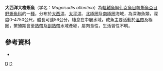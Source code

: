 {{Speciesbox 
| taxon = Magnisudis atlantica
| image = Magnisudis atlantica.jpg
| image_width = 250px
| status = NE
| status_system = IUCN3.1
| authority =  [[Krøyer|Krøyer]], 1868
| synonyms = *'' Paralepis atlanticus'', Krøyer, 1868 
*''Paralepis atlantica'', Krøyer, 1868 
*''Paralepis atlantica atlantica'', Krøyer, 1868 
*'' Paralepis brevis'', Zugmayer, 1911 
}}

'''大西洋大梭蜥魚'''（学名：''Magnisudis atlantica''）為[[輻鰭魚綱|輻鰭魚綱]][[仙女魚目|仙女魚目]][[帆蜥魚亞目|帆蜥魚亞目]][[魣蜥魚科|魣蜥魚科]]的一[[種|種]]，分布於[[大西洋|大西洋]]、[[太平洋|太平洋]]、[[北極圈|北極圈]]及[[南極圈|南極圈]]海域，為深海魚類，深度0-4750公尺，體長可達56公分，棲息在中層水域，成魚主要活動於[[溫帶|溫帶]]及極圈，繁殖期會至[[熱帶|熱帶]]及[[副熱帶|副熱帶]]水域產卵，屬肉食性，生活習性不明。

==參考資料==
*{{FishBase_species|genus=Magnisudis|species=atlantica |year=2016|month=7}}

{{Taxonbar|from=Q1794424}}

[[Category:大梭蜥魚屬|D]]
[[Category:1868年描述的鱼类|D]]